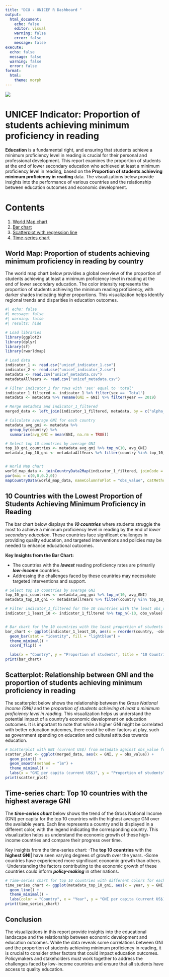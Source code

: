 ```yaml
---
title: "DCU - UNICEF R Dashboard "
output:
  html_document:
    echo: false
    editor: visual
    warning: false
    error: false
    message: false
execute:
  echo: false
  message: false
  warning: false
  error: false
format:
  html:
    theme: morph
---
```


![](Logos.png)


# UNICEF Indicator: Proportion of students achieving minimum proficiency in reading

**Education** is a fundamental right, and ensuring that students achieve a minimum proficiency level in reading is crucial for their personal and professional development. This report examines the proportion of students at the end of lower secondary education who achieved at least a minimum proficiency level in reading, based on the **Proportion of students achieving minimum proficiency in reading** data. The visualizations below provide insights into the performance of various countries and the relationship between education outcomes and economic development.



# Contents

1. [World Map chart](#world-map-proportion-of-students-achieving-minimum-proficiency-in-reading-by-country)
2. [Bar chart](#countries-with-the-lowest-proportion-of-students-achieving-minimum-proficiency-in-reading)
3. [Scatterplot with regression line](#scatterplot-relationship-between-gni-and-the-proportion-of-students-achieving-minimum-proficiency-in-reading)
4. [Time-series chart](#time-series-chart-top-10-countries-with-the-highest-average-gni)



## World Map: Proportion of students achieving minimum proficiency in reading by country

The world map chart below provides a global overview of the proportion of students achieving at least a minimum proficiency level in reading at the end of lower secondary education. The color intensity represents the proportion of students achieving the minimum reading proficiency, with darker shades indicating higher proportions. This visualization helps identify regional trends and disparities in education outcomes.

```r
#| echo: false
#| message: false
#| warning: false
#| results: hide

# Load libraries
library(ggplot2)
library(dplyr)
library(sf)
library(rworldmap)

# Load data
indicator_1 <- read.csv("unicef_indicator_1.csv")
indicator_2 <- read.csv("unicef_indicator_2.csv")
metadata <- read.csv("unicef_metadata.csv")
metadataAllYears <- read.csv("unicef_metadata.csv")

# Filter indicator_1 for rows with 'sex' equal to 'total'
indicator_1_filtered <- indicator_1 %>% filter(sex == 'Total')
metadata <- metadata %>% rename(GNI = GNI) %>% filter(year == 2019)

# Merge metadata and indicator_1_filtered
merged_data <- left_join(indicator_1_filtered, metadata, by = c("alpha_3_code" = "alpha_3_code"))

# Calculate average GNI for each country
metadata_avg_gni <- metadata %>%
  group_by(country) %>%
  summarise(avg_GNI = mean(GNI, na.rm = TRUE))

# Select top 10 countries by average GNI
top_10_gni_countries <- metadata_avg_gni %>% top_n(10, avg_GNI)
metadata_top_10_gni <- metadataAllYears %>% filter(country %in% top_10_gni_countries$country)


# World Map chart
world_map_data <- joinCountryData2Map(indicator_1_filtered, joinCode = "ISO3", nameJoinColumn = "alpha_3_code")
par(mai = c(0,0,0.2,0))
mapCountryData(world_map_data, nameColumnToPlot = "obs_value", catMethod = "fixedWidth", mapTitle = "World Map Chart", colourPalette = "YlGnBu", addLegend = TRUE) 


```



## 10 Countries with the Lowest Proportion of Students Achieving Minimum Proficiency in Reading

The bar chart below displays the ***10 countries*** where students struggle the most to achieve a minimum proficiency level in reading by the end of *lower secondary education*. These countries face significant challenges in providing quality education, and targeted interventions and policies may be needed to enhance educational outcomes.

**Key Insights from the Bar Chart:**

-   The countries with the ***lowest*** reading proficiency rates are primarily ***low-income*** countries.
-   Addressing the challenges faced by these countries may necessitate targeted interventions and support.

```r
# Select top 10 countries by average GNI
top_10_gni_countries <- metadata_avg_gni %>% top_n(10, avg_GNI)
metadata_top_10_gni <- metadataAllYears %>% filter(country %in% top_10_gni_countries$country)

# Filter indicator_1_filtered for the 10 countries with the least obs_value
indicator_1_least_10 <- indicator_1_filtered %>% top_n(-10, obs_value)


# Bar chart for the 10 countries with the least proportion of students achieving minimum proficiency in reading
bar_chart <- ggplot(indicator_1_least_10, aes(x = reorder(country, -obs_value), y = obs_value)) +
  geom_bar(stat = "identity", fill = "lightblue") +
  theme_minimal() +
  coord_flip() +

  labs(x = "Country", y = "Proportion of students", title = "10 Countries with the least proportion of students achieving minimum proficiency in reading")
print(bar_chart)

```




## Scatterplot: Relationship between GNI and the proportion of students achieving minimum proficiency in reading

The scatterplot below shows the relationship between the *Gross National Income (GNI)* and the *proportion of students achieving at least a minimum proficiency level in reading*. This visualization helps us understand the potential impact of a country's economic development on education outcomes. It is important to note that while a higher GNI might be correlated with better education outcomes, there could be other factors at play, such as government spending on education and cultural attitudes towards education.

```r
# Scatterplot with GNI (current US$) from metadata against obs_value from indicator_1
scatter_plot <- ggplot(merged_data, aes(x = GNI, y = obs_value)) +
  geom_point() +
  geom_smooth(method = "lm") +
  theme_minimal() +
  labs(x = "GNI per capita (current US$)", y = "Proportion of students", title = "Relationship between GNI and the proportion of students achieving minimum proficiency in reading")
print(scatter_plot)
```




## Time-series chart: Top 10 countries with the highest average GNI

The ***time-series chart*** below shows the trend of the Gross National Income (GNI) per capita for the top 10 countries with the highest average GNI over the available years. Each line represents a country and is displayed in a different color, with the legend indicating the corresponding country. This visualization helps us understand the economic growth of these high-income countries and compare their progress over time.

Key insights from the time-series chart: 
-The **top 10 countries** with the **highest GNI|** have seen varying degrees of growth over the years. 
-Some countries have experienced more significant economic growth than others. 
-Understanding the factors contributing to the economic growth of these countries could inform ***policy-making*** in other nations.

```r
# Time-series chart for top 10 countries with different colors for each country
time_series_chart <- ggplot(metadata_top_10_gni, aes(x = year, y = GNI, group = country, color = country)) +
  geom_line() +
  theme_minimal() +
  labs(color = "Country", x = "Year", y = "GNI per capita (current US$)", title = "Top 10 countries with the highest average GNI") 
print(time_series_chart)
```




## Conclusion

The visualizations in this report provide insights into the educational landscape and the relationship between economic development and education outcomes. While the data reveals some correlations between GNI and the proportion of students achieving minimum proficiency in reading, it is crucial to consider other factors that could impact education outcomes. Policymakers and stakeholders must work together to address the challenges faced by low-income countries and ensure that all students have access to quality education.
